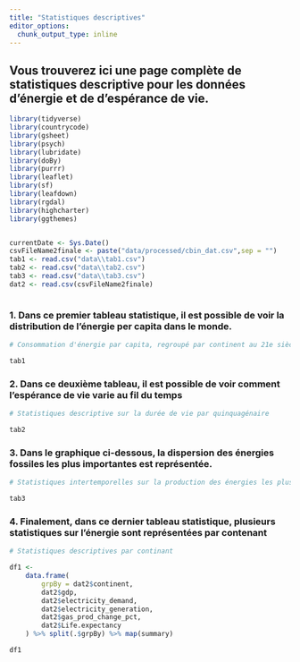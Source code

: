```yaml
---
title: "Statistiques descriptives"
editor_options: 
  chunk_output_type: inline
---
```


## **Vous trouverez ici une page complète de statistiques descriptive pour les données d'énergie et de d'espérance de vie.**

```r
library(tidyverse)
library(countrycode)
library(gsheet)
library(psych)
library(lubridate)
library(doBy)
library(purrr)
library(leaflet)
library(sf)
library(leafdown)
library(rgdal)
library(highcharter)
library(ggthemes)


currentDate <- Sys.Date()
csvFileName2finale <- paste("data/processed/cbin_dat.csv",sep = "")
tab1 <- read.csv("data\\tab1.csv")
tab2 <- read.csv("data\\tab2.csv")
tab3 <- read.csv("data\\tab3.csv")
dat2 <- read.csv(csvFileName2finale)



```

### 1. **Dans ce premier tableau statistique, il est possible de voir la distribution de l'énergie per capita dans le monde.**

```r

# Consommation d'énergie par capita, regroupé par continent au 21e siècle.

tab1


```

### 2. Dans ce deuxième tableau, il est possible de voir comment l'espérance de vie varie au fil du temps

```r

# Statistiques descriptive sur la durée de vie par quinquagénaire

tab2

```

### 3. Dans le graphique ci-dessous, la dispersion des énergies fossiles les plus importantes est représentée.

```r

# Statistiques intertemporelles sur la production des énergies les plus importante

tab3 

```

### 4. Finalement, dans ce dernier tableau statistique, plusieurs statistiques sur l'énergie sont représentées par contenant

```r

# Statistiques descriptives par continant

df1 <-
    data.frame(
        grpBy = dat2$continent,
        dat2$gdp,
        dat2$electricity_demand,
        dat2$electricity_generation,
        dat2$gas_prod_change_pct,
        dat2$Life.expectancy
    ) %>% split(.$grpBy) %>% map(summary)

df1

```
